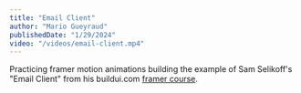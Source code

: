 ```yaml
---
title: "Email Client"
author: "Mario Gueyraud"
publishedDate: "1/29/2024"
video: "/videos/email-client.mp4"
---
```

Practicing framer motion animations building the example of Sam Selikoff's "Email Client" from his buildui.com [framer course](https://buildui.com/courses/framer-motion-recipes).

<EmailClient />